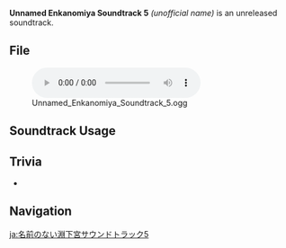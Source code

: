 {{Soundtrack Infobox
|type       = Unreleased Soundtracks
|audio      = Unnamed Enkanomiya Soundtrack 5.ogg
}}
'''Unnamed Enkanomiya Soundtrack 5''' ''(unofficial name)'' is an unreleased soundtrack.

==File==
[[File:Unnamed Enkanomiya Soundtrack 5.ogg|600px]]

==Soundtrack Usage==
{{Soundtrack Usage
|location = Enkanomiya//Evernight;;Three Realms Gateway Offering (Area)//post-light realm chisel activation
}}

==Trivia==
* {{Transclude|Now and Forevermore|NowForevermoreTheme|section=1}}

==Navigation==
{{Soundtrack Navbox|Unreleased}}

[[ja:名前のない淵下宮サウンドトラック5]]